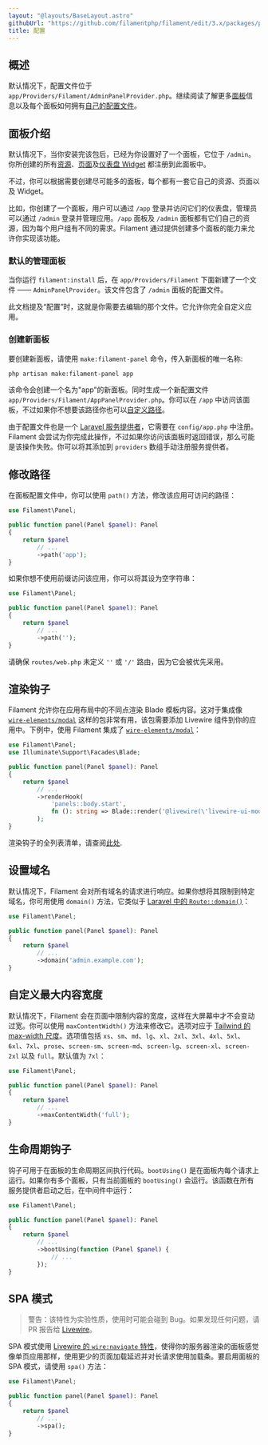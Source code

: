 ```yaml
---
layout: "@layouts/BaseLayout.astro"
githubUrl: "https://github.com/filamentphp/filament/edit/3.x/packages/panels/docs/09-configuration.md"
title: 配置
---
```


## 概述

默认情况下，配置文件位于 `app/Providers/Filament/AdminPanelProvider.php`。继续阅读了解更多[面板](#介绍面板)信息以及每个面板如何拥有[自己的配置文件](#创建新面板)。

## 面板介绍

默认情况下，当你安装完该包后，已经为你设置好了一个面板，它位于 `/admin`。你所创建的所有[资源](resources/getting-started)、[页面](pages)及[仪表盘 Widget](dashboard) 都注册到此面板中。 

不过，你可以根据需要创建尽可能多的面板，每个都有一套它自己的资源、页面以及 Widget。

比如，你创建了一个面板，用户可以通过 `/app` 登录并访问它们的仪表盘，管理员可以通过 `/admin` 登录并管理应用。`/app` 面板及 `/admin` 面板都有它们自己的资源，因为每个用户组有不同的需求。Filament 通过提供创建多个面板的能力来允许你实现该功能。

### 默认的管理面板

当你运行 `filament:install` 后，在 `app/Providers/Filament` 下面新建了一个文件 —— `AdminPanelProvider`。该文件包含了 `/admin` 面板的配置文件。

此文档提及“配置”时，这就是你需要去编辑的那个文件。它允许你完全自定义应用。

### 创建新面板

要创建新面板，请使用 `make:filament-panel` 命令，传入新面板的唯一名称:

```bash
php artisan make:filament-panel app
```

该命令会创建一个名为"app"的新面板。同时生成一个新配置文件 `app/Providers/Filament/AppPanelProvider.php`。你可以在 `/app` 中访问该面板，不过如果你不想要该路径你也可以[自定义路径](#修改路径)。

由于配置文件也是一个 [Laravel 服务提供者](https://laravel.com/docs/providers)，它需要在 `config/app.php` 中注册。Filament 会尝试为你完成此操作，不过如果你访问该面板时返回错误，那么可能是该操作失败。你可以将其添加到 `providers` 数组手动注册服务提供者。

## 修改路径

在面板配置文件中，你可以使用 `path()` 方法，修改该应用可访问的路径：

```php
use Filament\Panel;

public function panel(Panel $panel): Panel
{
    return $panel
        // ...
        ->path('app');
}
```

如果你想不使用前缀访问该应用，你可以将其设为空字符串：

```php
use Filament\Panel;

public function panel(Panel $panel): Panel
{
    return $panel
        // ...
        ->path('');
}
```

请确保 `routes/web.php` 未定义 `''` 或 `'/'` 路由，因为它会被优先采用。

## 渲染钩子

Filament 允许你在应用布局中的不同点渲染 Blade 模板内容。这对于集成像 [`wire-elements/modal`](https://github.com/wire-elements/modal) 这样的包非常有用，该包需要添加 Livewire 组件到你的应用中。下例中，使用 Filament 集成了 [`wire-elements/modal`](https://github.com/wire-elements/modal)：

```php
use Filament\Panel;
use Illuminate\Support\Facades\Blade;

public function panel(Panel $panel): Panel
{
    return $panel
        // ...
        ->renderHook(
            'panels::body.start',
            fn (): string => Blade::render('@livewire(\'livewire-ui-modal\')'),
        );
}
```

渲染钩子的全列表清单，请查阅[此处](../support/render-hooks#可用渲染钩子).

## 设置域名

默认情况下，Filament 会对所有域名的请求进行响应。如果你想将其限制到特定域名，你可用使用 `domain()` 方法，它类似于 [Laravel 中的 `Route::domain()`](https://laravel.com/docs/routing#route-group-subdomain-routing)：

```php
use Filament\Panel;

public function panel(Panel $panel): Panel
{
    return $panel
        // ...
        ->domain('admin.example.com');
}
```

## 自定义最大内容宽度

默认情况下，Filament 会在页面中限制内容的宽度，这样在大屏幕中才不会变动过宽。你可以使用 `maxContentWidth()` 方法来修改它。选项对应于 [Tailwind 的 max-width 尺度](https://tailwindcss.com/docs/max-width)。选项值包括 `xs`、`sm`、`md`、`lg`、`xl`、`2xl`、`3xl`、`4xl`、`5xl`、`6xl`、`7xl`、`prose`、`screen-sm`、`screen-md`、`screen-lg`、`screen-xl`、`screen-2xl` 以及 `full`。默认值为 `7xl`：

```php
use Filament\Panel;

public function panel(Panel $panel): Panel
{
    return $panel
        // ...
        ->maxContentWidth('full');
}
```

## 生命周期钩子

钩子可用于在面板的生命周期区间执行代码。`bootUsing()` 是在面板内每个请求上运行。如果你有多个面板，只有当前面板的 `bootUsing()` 会运行。该函数在所有服务提供者启动之后，在中间件中运行：

```php
use Filament\Panel;

public function panel(Panel $panel): Panel
{
    return $panel
        // ...
        ->bootUsing(function (Panel $panel) {
            // ...
        });
}
```

## SPA 模式

> 警告：该特性为实验性质，使用时可能会碰到 Bug。如果发现任何问题，请 PR 报告给 [Livewire](https://github.com/livewire/livewire)。

SPA 模式使用 [Livewire 的 `wire:navigate` 特性](https://livewire.laravel.com/docs/navigate)，使得你的服务器渲染的面板感觉像单页应用那样，使用更少的页面加载延迟并对长请求使用加载条。要启用面板的 SPA 模式，请使用 `spa()` 方法：

```php
use Filament\Panel;

public function panel(Panel $panel): Panel
{
    return $panel
        // ...
        ->spa();
}
```
